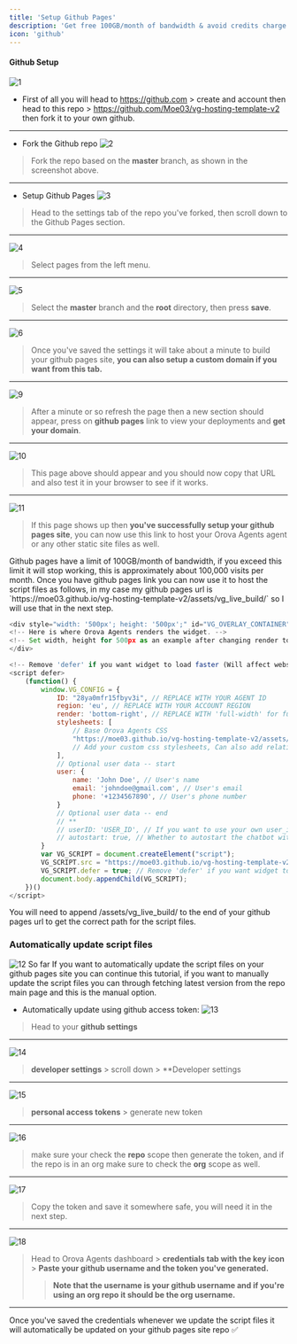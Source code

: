 ```yaml
---
title: 'Setup Github Pages'
description: 'Get free 100GB/month of bandwidth & avoid credits charge on visits.'
icon: 'github'
---
```


#### Github Setup 
![1](/images/ghpages-tut/1.PNG)
- First of all you will head to https://github.com > create and account then head to this repo > https://github.com/Moe03/vg-hosting-template-v2 then fork it to your own github.
---
- Fork the Github repo
![2](/images/ghpages-tut/2.PNG)
> Fork the repo based on the **master** branch, as shown in the screenshot above.
---
- Setup Github Pages
![3](/images/ghpages-tut/3.PNG)
> Head to the settings tab of the repo you've forked, then scroll down to the Github Pages section.
---
![4](/images/ghpages-tut/4.PNG)
> Select pages from the left menu.
---
![5](/images/ghpages-tut/5.PNG)
> Select the **master** branch and the **root** directory, then press **save**.
---
![6](/images/ghpages-tut/6.PNG)
> Once you've saved the settings it will take about a minute to build your github pages site, **you can also setup a custom domain if you want from this tab.**
---
![9](/images/ghpages-tut/9.PNG)
> After a minute or so refresh the page then a new section should appear, press on **github pages** link to view your deployments and **get your domain**.
---
![10](/images/ghpages-tut/10.PNG)
> This page above should appear and you should now copy that URL and also test it in your browser to see if it works.
---
![11](/images/ghpages-tut/11.PNG)
> If this page shows up then **you've successfully setup your github pages site**, you can now use this link to host your Orova Agents agent or any other static site files as well.

<Warning>
    Github pages have a limit of 100GB/month of bandwidth, if you exceed this limit it will stop working, this is approximately about 100,000 visits per month.
</Warning>
Once you have github pages link you can now use it to host the script files as follows, in my case my github pages url is `https://moe03.github.io/vg-hosting-template-v2/assets/vg_live_build/` so I will use that in the next step.


```js
<div style="width: '500px'; height: '500px';" id="VG_OVERLAY_CONTAINER">
<!-- Here is where Orova Agents renders the widget. -->
<!-- Set width, height for 500px as an example after changing render to 'full-width' -->
</div>

<!-- Remove 'defer' if you want widget to load faster (Will affect website loading) -->
<script defer>
    (function() {
        window.VG_CONFIG = {
            ID: "28ya0mfr15fbyv3i", // REPLACE WITH YOUR AGENT ID
            region: 'eu', // REPLACE WITH YOUR ACCOUNT REGION
            render: 'bottom-right', // REPLACE WITH 'full-width' for full width widget or "bottom-left" to change postion
            stylesheets: [
                // Base Orova Agents CSS
                "https://moe03.github.io/vg-hosting-template-v2/assets/vg_live_build/styles.css",
                // Add your custom css stylesheets, Can also add relative URL ('/public/your-file.css)
            ],
            // Optional user data -- start
            user: {
                name: 'John Doe', // User's name
                email: 'johndoe@gmail.com', // User's email
                phone: '+1234567890', // User's phone number
            }
            // Optional user data -- end
            // **
            // userID: 'USER_ID', // If you want to use your own user_id
            // autostart: true, // Whether to autostart the chatbot with the proactive message
        }
        var VG_SCRIPT = document.createElement("script");
        VG_SCRIPT.src = "https://moe03.github.io/vg-hosting-template-v2/assets/vg_live_build/vg_bundle.js";
        VG_SCRIPT.defer = true; // Remove 'defer' if you want widget to load faster (Will affect website loading)
        document.body.appendChild(VG_SCRIPT);
    })()
</script>
```
<Note>
You will need to append /assets/vg_live_build/ to the end of your github pages url to get the correct path for the script files.
</Note>

### Automatically update script files
![12](/images/ghpages-tut/12.PNG)
So far If you want to automatically update the script files on your github pages site you can continue this tutorial, if you want to manually update the script files you can through fetching latest version from the repo main page and this is the manual option.

- Automatically update using github access token:
![13](/images/ghpages-tut/13.PNG)
> Head to your **github settings** 
---
![14](/images/ghpages-tut/14.PNG)
> **developer settings** > scroll down > **Developer settings
---
![15](/images/ghpages-tut/15.PNG)
> **personal access tokens** > generate new token 
---
![16](/images/ghpages-tut/16.PNG)
> make sure your check the **repo** scope then generate the token, and if the repo is in an org make sure to check the **org** scope as well.
---
![17](/images/ghpages-tut/17.PNG)
> Copy the token and save it somewhere safe, you will need it in the next step.
---
![18](/images/ghpages-tut/18.PNG)
> Head to Orova Agents dashboard > **credentials tab with the key icon** > **Paste your github username and the token you've generated.**
>> **Note that the username is your github username and if you're using an org repo it should be the org username.**
---
Once you've saved the credentials whenever we update the script files it will automatically be updated on your github pages site repo ✅

